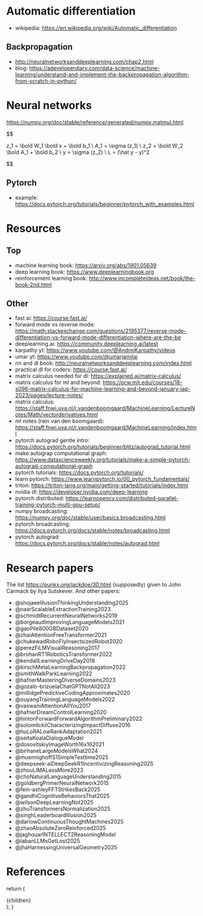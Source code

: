 
# Automatic differentiation

- wikipedia: https://en.wikipedia.org/wiki/Automatic_differentiation

## Backpropagation

- http://neuralnetworksanddeeplearning.com/chap2.html
- blog: https://adeveloperdiary.com/data-science/machine-learning/understand-and-implement-the-backpropagation-algorithm-from-scratch-in-python/

# Neural networks

https://numpy.org/doc/stable/reference/generated/numpy.matmul.html

$$

z_1 = \bold W_1 \bold x + \bold b_1 \\
A_1 = \sigma (z_1) \\
z_2 = \bold W_2 \bold A_1 + \bold b_2 \\
y = \sigma (z_2) \\
L = (\hat y - y)^2


$$

## Pytorch

- example: https://docs.pytorch.org/tutorials/beginner/pytorch_with_examples.html

# Resources

## Top

- machine learning book: https://arxiv.org/abs/1901.05639
- deep learning book: https://www.deeplearningbook.org
- reinforcement learning book: http://www.incompleteideas.net/book/the-book-2nd.html

## Other

- fast ai: https://course.fast.ai/
- forward mode vs reverse mode: https://math.stackexchange.com/questions/2195377/reverse-mode-differentiation-vs-forward-mode-differentiation-where-are-the-be
- deeplearning.ai: https://community.deeplearning.ai/latest
- karpathy yt: https://www.youtube.com/@AndrejKarpathy/videos
- umar yt: https://www.youtube.com/@umarjamilai
- nn and dl book: http://neuralnetworksanddeeplearning.com/index.html
- practical dl for coders: https://course.fast.ai/
- matrix calculus needed for dl: https://explained.ai/matrix-calculus/
- matrix calculus for ml and beyond: https://ocw.mit.edu/courses/18-s096-matrix-calculus-for-machine-learning-and-beyond-january-iap-2023/pages/lecture-notes/
- matrix calculus: https://staff.fnwi.uva.nl/r.vandenboomgaard/MachineLearning/LectureNotes/Math/vectorderivatives.html
- ml notes (rein van den boomgaard): https://staff.fnwi.uva.nl/r.vandenboomgaard/MachineLearning/index.html
- pytorch autograd gentle intro: https://docs.pytorch.org/tutorials/beginner/blitz/autograd_tutorial.html
- make autograp computational graph: https://www.datascienceweekly.org/tutorials/make-a-simple-pytorch-autograd-computational-graph
- pytorch tutorials: https://docs.pytorch.org/tutorials/
- learn pytorch: https://www.learnpytorch.io/00_pytorch_fundamentals/
- triton: https://triton-lang.org/main/getting-started/tutorials/index.html
- nvidia dl: https://developer.nvidia.com/deep-learning
- pytorch distributed: https://learnopencv.com/distributed-parallel-training-pytorch-multi-gpu-setup/
- numpy broadcasting: https://numpy.org/doc/stable/user/basics.broadcasting.html
- pytorch broadcasting: https://docs.pytorch.org/docs/stable/notes/broadcasting.html
- pytorch autograd: https://docs.pytorch.org/docs/stable/notes/autograd.html

# Research papers

The list https://punkx.org/jackdoe/30.html (supposedly) given to John Carmack by Ilya Sutskever. And other papers:

- @shojaeeIllusionThinkingUnderstanding2025
- @nasrScalableExtractionTraining2023
- @schmidtRecurrentNeuralNetworks2019
- @borgeaudImprovingLanguageModels2021
- @gaoPile800GBDataset2020
- @zhaiAttentionFreeTransformer2021
- @chukewadRoboFlyInsectsizedRobot2020
- @perezFiLMVisualReasoning2017
- @brohanRT1RoboticsTransformer2022
- @kendallLearningDriveDay2018
- @kirschMetaLearningBackpropagation2022
- @smithWalkParkLearning2022
- @hafnerMasteringDiverseDomains2023
- @gozalo-brizuelaChatGPTNotAll2023
- @millidgePredictiveCodingApproximates2020
- @ouyangTrainingLanguageModels2022
- @vaswaniAttentionAllYou2017
- @hafnerDreamControlLearning2020
- @hintonForwardForwardAlgorithmPreliminary2022
- @solomitckiiCharacterizingImpactDiffuse2016
- @huLoRALowRankAdaptation2021
- @seitaKoalaDialogueModel
- @dosovitskiyImageWorth16x162021
- @birhaneLargeModelsWhat2024
- @muennighoffS1SimpleTesttime2025
- @deepseek-aiDeepSeekR1IncentivizingReasoning2025
- @zhouLIMALessMore2023
- @choNaturalLanguageUnderstanding2015
- @goldbergPrimerNeuralNetwork2015
- @fein-ashleyFFTStrikesBack2025
- @gandhiCognitiveBehaviorsThat2025
- @wilsonDeepLearningNot2025
- @zhuTransformersNormalization2025
- @singhLeaderboardIllusion2025
- @darlowContinuousThoughtMachines2025
- @zhaoAbsoluteZeroReinforced2025
- @jaghouarINTELLECT2ReasoningModel
- @labanLLMsGetLost2025
- @jhaHarnessingUniversalGeometry2025

# References

  return (
    <Page active="ml">
      <div className="content">{children}</div>
    </Page>
  );
}
